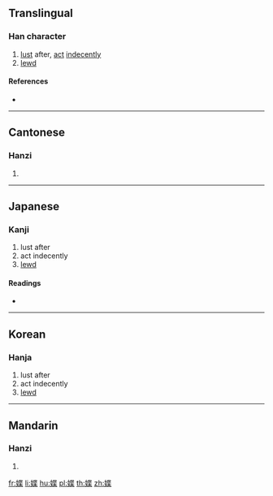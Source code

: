 ==Translingual==

===Han character===
{{Han char|rn=38|rad=女|as=09|sn=12|four=44491|canj=VPTD|ids=⿰女枼}}

# [[lust]] after, [[act]] [[indecently]]
# [[lewd]]

====References====
* {{Han ref|kx=0267.190|dkj=06524|dj=0534.180|hdz=21063.150|uh=5A9F|ud=23199|bh=D8B7|bd=55479}}

----

==Cantonese==

===Hanzi===
{{yue-hanzi|jyut=|y=sit3}}

# {{defn|lang=yue|sort=女09}}

----

==Japanese==

===Kanji===
{{ja-kanji|grade=|rs=女09}}

# lust after
# act indecently
# [[lewd]]

====Readings====
* {{ja-readings|on=[[せつ]] (setsu), [[せち]] (sechi)|kun=[[けがす]] (kegasu), [[けがれる]] (kegareru), [[なれる]] (nareru), [[あなどる]] (anadoru)}}

----

==Korean==

===Hanja===
{{ko-hanja|hangeul=설|rv=seol|mr=sŏl}}

# lust after
# act indecently
# [[lewd]]

----

==Mandarin==

===Hanzi===
{{cmn-hanzi|pin=[[xiè]] ([[xie4]]), [[duò]] ([[duo4]])|wg=hsieh<sup>4</sup>, to<sup>4</sup>}}

# {{defn|lang=cmn|sort=女09}}

[[fr:媟]]
[[li:媟]]
[[hu:媟]]
[[pl:媟]]
[[th:媟]]
[[zh:媟]]
